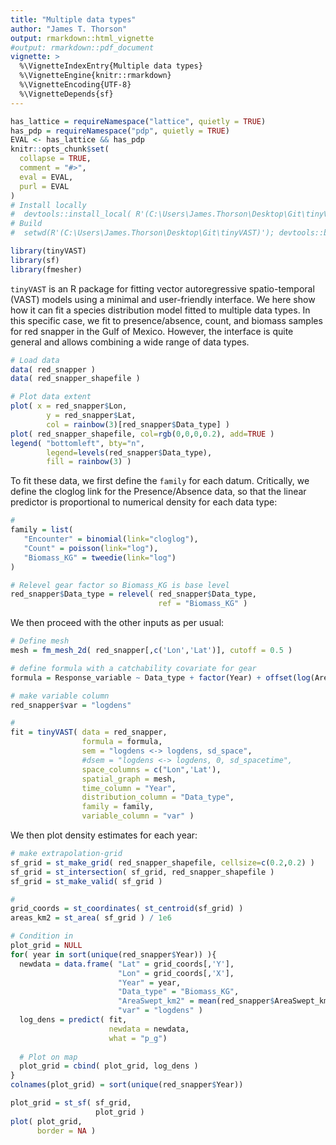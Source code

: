 ```yaml
---
title: "Multiple data types"
author: "James T. Thorson"
output: rmarkdown::html_vignette
#output: rmarkdown::pdf_document
vignette: >
  %\VignetteIndexEntry{Multiple data types}
  %\VignetteEngine{knitr::rmarkdown}
  %\VignetteEncoding{UTF-8}
  %\VignetteDepends{sf}
---
```


```r
has_lattice = requireNamespace("lattice", quietly = TRUE)
has_pdp = requireNamespace("pdp", quietly = TRUE)
EVAL <- has_lattice && has_pdp
knitr::opts_chunk$set(
  collapse = TRUE,
  comment = "#>",
  eval = EVAL,
  purl = EVAL
)
# Install locally
#  devtools::install_local( R'(C:\Users\James.Thorson\Desktop\Git\tinyVAST)', force=TRUE )
# Build
#  setwd(R'(C:\Users\James.Thorson\Desktop\Git\tinyVAST)'); devtools::build_rmd("vignettes/spatial.Rmd"); rmarkdown::render( "vignettes/spatial.Rmd", rmarkdown::pdf_document())
```

```r
library(tinyVAST)
library(sf)
library(fmesher)
```

`tinyVAST` is an R package for fitting vector autoregressive spatio-temporal (VAST) models using a minimal and user-friendly interface.
We here show how it can fit a species distribution model fitted to multiple data types.  In this specific case, we fit to presence/absence, count, and biomass samples for red snapper in the Gulf of Mexico.  However, the interface is quite general and allows combining a wide range of data types.

```r
# Load data
data( red_snapper ) 
data( red_snapper_shapefile ) 

# Plot data extent
plot( x = red_snapper$Lon,
        y = red_snapper$Lat,
        col = rainbow(3)[red_snapper$Data_type] )
plot( red_snapper_shapefile, col=rgb(0,0,0,0.2), add=TRUE )
legend( "bottomleft", bty="n", 
        legend=levels(red_snapper$Data_type), 
        fill = rainbow(3) )
```

To fit these data, we first define the `family` for each datum.  Critically, we define the cloglog link for the Presence/Absence data, so that the linear predictor is proportional to numerical density for each data type:

```r
#
family = list(
   "Encounter" = binomial(link="cloglog"),
   "Count" = poisson(link="log"),
   "Biomass_KG" = tweedie(link="log")
)

# Relevel gear factor so Biomass_KG is base level
red_snapper$Data_type = relevel( red_snapper$Data_type,
                                 ref = "Biomass_KG" )
```

We then proceed with the other inputs as per usual:

```r
# Define mesh
mesh = fm_mesh_2d( red_snapper[,c('Lon','Lat')], cutoff = 0.5 )

# define formula with a catchability covariate for gear
formula = Response_variable ~ Data_type + factor(Year) + offset(log(AreaSwept_km2))

# make variable column
red_snapper$var = "logdens"

# 
fit = tinyVAST( data = red_snapper, 
                formula = formula,
                sem = "logdens <-> logdens, sd_space",
                #dsem = "logdens <-> logdens, 0, sd_spacetime",
                space_columns = c("Lon",'Lat'),
                spatial_graph = mesh,
                time_column = "Year",
                distribution_column = "Data_type",
                family = family,
                variable_column = "var" )
```

We then plot density estimates for each year:

```r
# make extrapolation-grid
sf_grid = st_make_grid( red_snapper_shapefile, cellsize=c(0.2,0.2) )
sf_grid = st_intersection( sf_grid, red_snapper_shapefile )
sf_grid = st_make_valid( sf_grid )

#
grid_coords = st_coordinates( st_centroid(sf_grid) )
areas_km2 = st_area( sf_grid ) / 1e6

# Condition in 
plot_grid = NULL
for( year in sort(unique(red_snapper$Year)) ){
  newdata = data.frame( "Lat" = grid_coords[,'Y'], 
                        "Lon" = grid_coords[,'X'],
                        "Year" = year,
                        "Data_type" = "Biomass_KG",
                        "AreaSwept_km2" = mean(red_snapper$AreaSwept_km2),
                        "var" = "logdens" )
  log_dens = predict( fit, 
                      newdata = newdata, 
                      what = "p_g")
  
  # Plot on map
  plot_grid = cbind( plot_grid, log_dens )
}
colnames(plot_grid) = sort(unique(red_snapper$Year))

plot_grid = st_sf( sf_grid, 
                   plot_grid )
plot( plot_grid,
      border = NA )
```
